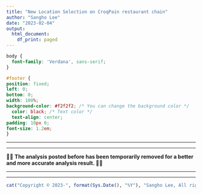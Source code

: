 ```yaml
---
title: "New Location Selection on CroqPain restaurant chain"
author: "Sangho Lee"
date: "2023-02-04"
output:
  html_document:
    df_print: paged
---
```


```css
body {
  font-family: 'Verdana', sans-serif;
}

#footer {
position: fixed;
left: 0;
bottom: 0;
width: 100%;
background-color: #f2f2f2; /* You can change the background color */
  color: black; /* Text color */
  text-align: center;
padding: 10px 0;
font-size: 1.2em;
}

```

------------------------------------------------------------------------

------------------------------------------------------------------------

🚧🚧 **The analysis posted before has been temporarily removed for a better and more accurate analysis result.
** 🚧🚧

------------------------------------------------------------------------

------------------------------------------------------------------------

::: {#footer}
```r
cat("Copyright © 2023-", format(Sys.Date(), "%Y"), "Sangho Lee, All rights reserved.")
```
:::


